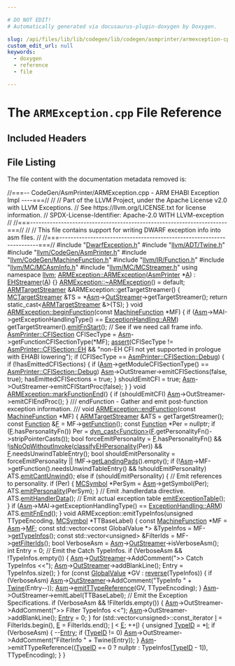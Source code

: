 ```yaml
---

# DO NOT EDIT!
# Automatically generated via docusaurus-plugin-doxygen by Doxygen.

slug: /api/files/lib/lib/codegen/lib/codegen/asmprinter/armexception-cpp
custom_edit_url: null
keywords:
  - doxygen
  - reference
  - file

---
```





# The `ARMException.cpp` File Reference

<DoxygenPage pluginConfig={pluginConfig}>



## Included Headers

<IncludesList>
<IncludesListItem
  filePath="DwarfException.h"
  permalink="/docs/api/files/lib/lib/codegen/lib/codegen/asmprinter/dwarfexception-h"
  isLocal="true" />
<IncludesListItem
  filePath="llvm/ADT/Twine.h"
  permalink="/docs/api/files/include/include/llvm/include/llvm/adt/twine-h"
  isLocal="true" />
<IncludesListItem
  filePath="llvm/CodeGen/AsmPrinter.h"
  permalink="/docs/api/files/include/include/llvm/include/llvm/codegen/asmprinter-h"
  isLocal="true" />
<IncludesListItem
  filePath="llvm/CodeGen/MachineFunction.h"
  permalink="/docs/api/files/include/include/llvm/include/llvm/codegen/machinefunction-h"
  isLocal="true" />
<IncludesListItem
  filePath="llvm/IR/Function.h"
  permalink="/docs/api/files/include/include/llvm/include/llvm/ir/function-h"
  isLocal="true" />
<IncludesListItem
  filePath="llvm/MC/MCAsmInfo.h"
  permalink="/docs/api/files/include/include/llvm/include/llvm/mc/mcasminfo-h"
  isLocal="true" />
<IncludesListItem
  filePath="llvm/MC/MCStreamer.h"
  permalink="/docs/api/files/include/include/llvm/include/llvm/mc/mcstreamer-h"
  isLocal="true" />
</IncludesList>


## File Listing

The file content with the documentation metadata removed is:

<ProgramListing>

<Link id="l00001" /><CodeLine lineNumber="1"><span class="doxyHighlightComment">//===-- CodeGen/AsmPrinter/ARMException.cpp - ARM EHABI Exception Impl ----===//</span></CodeLine>
<Link id="l00002" /><CodeLine lineNumber="2"><span class="doxyHighlightComment">//</span></CodeLine>
<Link id="l00003" /><CodeLine lineNumber="3"><span class="doxyHighlightComment">// Part of the LLVM Project, under the Apache License v2.0 with LLVM Exceptions.</span></CodeLine>
<Link id="l00004" /><CodeLine lineNumber="4"><span class="doxyHighlightComment">// See https://llvm.org/LICENSE.txt for license information.</span></CodeLine>
<Link id="l00005" /><CodeLine lineNumber="5"><span class="doxyHighlightComment">// SPDX-License-Identifier: Apache-2.0 WITH LLVM-exception</span></CodeLine>
<Link id="l00006" /><CodeLine lineNumber="6"><span class="doxyHighlightComment">//</span></CodeLine>
<Link id="l00007" /><CodeLine lineNumber="7"><span class="doxyHighlightComment">//===----------------------------------------------------------------------===//</span></CodeLine>
<Link id="l00008" /><CodeLine lineNumber="8"><span class="doxyHighlightComment">//</span></CodeLine>
<Link id="l00009" /><CodeLine lineNumber="9"><span class="doxyHighlightComment">// This file contains support for writing DWARF exception info into asm files.</span></CodeLine>
<Link id="l00010" /><CodeLine lineNumber="10"><span class="doxyHighlightComment">//</span></CodeLine>
<Link id="l00011" /><CodeLine lineNumber="11"><span class="doxyHighlightComment">//===----------------------------------------------------------------------===//</span></CodeLine>
<Link id="l00012" /><CodeLine lineNumber="12"></CodeLine>
<Link id="l00013" /><CodeLine lineNumber="13"><span class="doxyHighlightPreprocessor">#include &quot;<a href="/docs/api/files/lib/lib/codegen/lib/codegen/asmprinter/dwarfexception-h">DwarfException.h</a>&quot;</span></CodeLine>
<Link id="l00014" /><CodeLine lineNumber="14"><span class="doxyHighlightPreprocessor">#include &quot;<a href="/docs/api/files/include/include/llvm/include/llvm/adt/twine-h">llvm/ADT/Twine.h</a>&quot;</span></CodeLine>
<Link id="l00015" /><CodeLine lineNumber="15"><span class="doxyHighlightPreprocessor">#include &quot;<a href="/docs/api/files/include/include/llvm/include/llvm/codegen/asmprinter-h">llvm/CodeGen/AsmPrinter.h</a>&quot;</span></CodeLine>
<Link id="l00016" /><CodeLine lineNumber="16"><span class="doxyHighlightPreprocessor">#include &quot;<a href="/docs/api/files/include/include/llvm/include/llvm/codegen/machinefunction-h">llvm/CodeGen/MachineFunction.h</a>&quot;</span></CodeLine>
<Link id="l00017" /><CodeLine lineNumber="17"><span class="doxyHighlightPreprocessor">#include &quot;<a href="/docs/api/files/include/include/llvm/include/llvm/ir/function-h">llvm/IR/Function.h</a>&quot;</span></CodeLine>
<Link id="l00018" /><CodeLine lineNumber="18"><span class="doxyHighlightPreprocessor">#include &quot;<a href="/docs/api/files/include/include/llvm/include/llvm/mc/mcasminfo-h">llvm/MC/MCAsmInfo.h</a>&quot;</span></CodeLine>
<Link id="l00019" /><CodeLine lineNumber="19"><span class="doxyHighlightPreprocessor">#include &quot;<a href="/docs/api/files/include/include/llvm/include/llvm/mc/mcstreamer-h">llvm/MC/MCStreamer.h</a>&quot;</span></CodeLine>
<Link id="l00020" /><CodeLine lineNumber="20"><span class="doxyHighlightKeyword">using namespace </span><span class="doxyHighlight"><a href="/docs/api/namespaces/llvm">llvm</a>;</span></CodeLine>
<Link id="l00021" /><CodeLine lineNumber="21"></CodeLine>
<Link id="l00022" /><CodeLine lineNumber="22" lineLink="/docs/api/classes/llvm/armexception/#a8f5282c5b11cd8d515249b8cd5dc06cb"><span class="doxyHighlight"><a href="/docs/api/classes/llvm/armexception/#a8f5282c5b11cd8d515249b8cd5dc06cb">ARMException::ARMException</a>(<a href="/docs/api/classes/llvm/asmprinter">AsmPrinter</a> &#42;<a href="/docs/api/files/lib/lib/ir/builtingcs-cpp/#a2e38c85003a042421cde1647632d0b72">A</a>) : <a href="/docs/api/classes/llvm/ehstreamer/#ae951249a56bafbb7b57c4f571f9b4a3a">EHStreamer</a>(<a href="/docs/api/files/lib/lib/ir/builtingcs-cpp/#a2e38c85003a042421cde1647632d0b72">A</a>) &#123;&#125;</span></CodeLine>
<Link id="l00023" /><CodeLine lineNumber="23"></CodeLine>
<Link id="l00024" /><CodeLine lineNumber="24"><span class="doxyHighlight"><a href="/docs/api/classes/llvm/armexception/#a973c35d332c6a4a70b74b7df06240dd1">ARMException::~ARMException</a>() = </span><span class="doxyHighlightKeywordFlow">default</span><span class="doxyHighlight">;</span></CodeLine>
<Link id="l00025" /><CodeLine lineNumber="25"></CodeLine>
<Link id="l00026" /><CodeLine lineNumber="26"><span class="doxyHighlight"><a href="/docs/api/classes/llvm/armtargetstreamer">ARMTargetStreamer</a> &amp;ARMException::getTargetStreamer() &#123;</span></CodeLine>
<Link id="l00027" /><CodeLine lineNumber="27"><span class="doxyHighlight">  <a href="/docs/api/classes/llvm/mctargetstreamer">MCTargetStreamer</a> &amp;TS = &#42;<a href="/docs/api/classes/llvm/ehstreamer/#a346d40526a13ec03f632cd9fd1b51ca9">Asm</a>-&gt;<a href="/docs/api/classes/llvm/asmprinter/#ac189a157a6aab76ea837c13ec615dbc9">OutStreamer</a>-&gt;getTargetStreamer();</span></CodeLine>
<Link id="l00028" /><CodeLine lineNumber="28"><span class="doxyHighlight">  </span><span class="doxyHighlightKeywordFlow">return</span><span class="doxyHighlight"> </span><span class="doxyHighlightKeyword">static&#95;cast&lt;</span><span class="doxyHighlight"><a href="/docs/api/classes/llvm/armtargetstreamer">ARMTargetStreamer</a> &amp;</span><span class="doxyHighlightKeyword">&gt;</span><span class="doxyHighlight">(TS);</span></CodeLine>
<Link id="l00029" /><CodeLine lineNumber="29"><span class="doxyHighlight">&#125;</span></CodeLine>
<Link id="l00030" /><CodeLine lineNumber="30"></CodeLine>
<Link id="l00031" /><CodeLine lineNumber="31" lineLink="/docs/api/classes/llvm/armexception/#ad22476d7463665ca4c25d7fde2824398"><span class="doxyHighlightKeywordType">void</span><span class="doxyHighlight"> <a href="/docs/api/classes/llvm/armexception/#ad22476d7463665ca4c25d7fde2824398">ARMException::beginFunction</a>(</span><span class="doxyHighlightKeyword">const</span><span class="doxyHighlight"> <a href="/docs/api/classes/llvm/machinefunction">MachineFunction</a> &#42;MF) &#123;</span></CodeLine>
<Link id="l00032" /><CodeLine lineNumber="32"><span class="doxyHighlight">  </span><span class="doxyHighlightKeywordFlow">if</span><span class="doxyHighlight"> (<a href="/docs/api/classes/llvm/ehstreamer/#a346d40526a13ec03f632cd9fd1b51ca9">Asm</a>-&gt;MAI-&gt;getExceptionHandlingType() == <a href="/docs/api/namespaces/llvm/#a2ca3855108426698ff21517a7c884c84a47f45e65244c17ec9fa8771a5c6d60e1">ExceptionHandling::ARM</a>)</span></CodeLine>
<Link id="l00033" /><CodeLine lineNumber="33"><span class="doxyHighlight">    getTargetStreamer().<a href="/docs/api/classes/llvm/armtargetstreamer/#a6cabf2bb78bfc2e766cbb05c3eeef424">emitFnStart</a>();</span></CodeLine>
<Link id="l00034" /><CodeLine lineNumber="34"><span class="doxyHighlight">  </span><span class="doxyHighlightComment">// See if we need call frame info.</span></CodeLine>
<Link id="l00035" /><CodeLine lineNumber="35"><span class="doxyHighlight">  <a href="/docs/api/classes/llvm/asmprinter/#af13923757ac4e6379f33a942c8e57295">AsmPrinter::CFISection</a> CFISecType = <a href="/docs/api/classes/llvm/ehstreamer/#a346d40526a13ec03f632cd9fd1b51ca9">Asm</a>-&gt;getFunctionCFISectionType(&#42;MF);</span></CodeLine>
<Link id="l00036" /><CodeLine lineNumber="36"><span class="doxyHighlight">  <a href="/docs/api/files/lib/lib/target/lib/target/amdgpu/silowercontrolflow-cpp/#a4868c5d81c5ccc98c47aeab6244346a0">assert</a>(CFISecType != <a href="/docs/api/classes/llvm/asmprinter/#af13923757ac4e6379f33a942c8e57295a088a2013906137902c9832d2f5a3a940">AsmPrinter::CFISection::EH</a> &amp;&amp;</span></CodeLine>
<Link id="l00037" /><CodeLine lineNumber="37"><span class="doxyHighlight">         </span><span class="doxyHighlightStringLiteral">&quot;non-EH CFI not yet supported in prologue with EHABI lowering&quot;</span><span class="doxyHighlight">);</span></CodeLine>
<Link id="l00038" /><CodeLine lineNumber="38"></CodeLine>
<Link id="l00039" /><CodeLine lineNumber="39"><span class="doxyHighlight">  </span><span class="doxyHighlightKeywordFlow">if</span><span class="doxyHighlight"> (CFISecType == <a href="/docs/api/classes/llvm/asmprinter/#af13923757ac4e6379f33a942c8e57295aa603905470e2a5b8c13e96b579ef0dba">AsmPrinter::CFISection::Debug</a>) &#123;</span></CodeLine>
<Link id="l00040" /><CodeLine lineNumber="40"><span class="doxyHighlight">    </span><span class="doxyHighlightKeywordFlow">if</span><span class="doxyHighlight"> (!hasEmittedCFISections) &#123;</span></CodeLine>
<Link id="l00041" /><CodeLine lineNumber="41"><span class="doxyHighlight">      </span><span class="doxyHighlightKeywordFlow">if</span><span class="doxyHighlight"> (<a href="/docs/api/classes/llvm/ehstreamer/#a346d40526a13ec03f632cd9fd1b51ca9">Asm</a>-&gt;getModuleCFISectionType() == <a href="/docs/api/classes/llvm/asmprinter/#af13923757ac4e6379f33a942c8e57295aa603905470e2a5b8c13e96b579ef0dba">AsmPrinter::CFISection::Debug</a>)</span></CodeLine>
<Link id="l00042" /><CodeLine lineNumber="42"><span class="doxyHighlight">        <a href="/docs/api/classes/llvm/ehstreamer/#a346d40526a13ec03f632cd9fd1b51ca9">Asm</a>-&gt;OutStreamer-&gt;emitCFISections(</span><span class="doxyHighlightKeyword">false</span><span class="doxyHighlight">, </span><span class="doxyHighlightKeyword">true</span><span class="doxyHighlight">);</span></CodeLine>
<Link id="l00043" /><CodeLine lineNumber="43"><span class="doxyHighlight">      hasEmittedCFISections = </span><span class="doxyHighlightKeyword">true</span><span class="doxyHighlight">;</span></CodeLine>
<Link id="l00044" /><CodeLine lineNumber="44"><span class="doxyHighlight">    &#125;</span></CodeLine>
<Link id="l00045" /><CodeLine lineNumber="45"></CodeLine>
<Link id="l00046" /><CodeLine lineNumber="46"><span class="doxyHighlight">    shouldEmitCFI = </span><span class="doxyHighlightKeyword">true</span><span class="doxyHighlight">;</span></CodeLine>
<Link id="l00047" /><CodeLine lineNumber="47"><span class="doxyHighlight">    <a href="/docs/api/classes/llvm/ehstreamer/#a346d40526a13ec03f632cd9fd1b51ca9">Asm</a>-&gt;OutStreamer-&gt;emitCFIStartProc(</span><span class="doxyHighlightKeyword">false</span><span class="doxyHighlight">);</span></CodeLine>
<Link id="l00048" /><CodeLine lineNumber="48"><span class="doxyHighlight">  &#125;</span></CodeLine>
<Link id="l00049" /><CodeLine lineNumber="49"><span class="doxyHighlight">&#125;</span></CodeLine>
<Link id="l00050" /><CodeLine lineNumber="50"></CodeLine>
<Link id="l00051" /><CodeLine lineNumber="51" lineLink="/docs/api/classes/llvm/armexception/#ac30ae0f84b1d66394277e9b0d14dcf91"><span class="doxyHighlightKeywordType">void</span><span class="doxyHighlight"> <a href="/docs/api/classes/llvm/armexception/#ac30ae0f84b1d66394277e9b0d14dcf91">ARMException::markFunctionEnd</a>() &#123;</span></CodeLine>
<Link id="l00052" /><CodeLine lineNumber="52"><span class="doxyHighlight">  </span><span class="doxyHighlightKeywordFlow">if</span><span class="doxyHighlight"> (shouldEmitCFI)</span></CodeLine>
<Link id="l00053" /><CodeLine lineNumber="53"><span class="doxyHighlight">    <a href="/docs/api/classes/llvm/ehstreamer/#a346d40526a13ec03f632cd9fd1b51ca9">Asm</a>-&gt;OutStreamer-&gt;emitCFIEndProc();</span></CodeLine>
<Link id="l00054" /><CodeLine lineNumber="54"><span class="doxyHighlight">&#125;</span></CodeLine>
<Link id="l00055" /><CodeLine lineNumber="55"></CodeLine>
<Link id="l00056" /><CodeLine lineNumber="56"><span class="doxyHighlightComment">/// endFunction - Gather and emit post-function exception information.</span></CodeLine>
<Link id="l00057" /><CodeLine lineNumber="57"><span class="doxyHighlightComment">///</span></CodeLine>
<Link id="l00058" /><CodeLine lineNumber="58" lineLink="/docs/api/classes/llvm/armexception/#aabdec7bf5c7d63c648b278d130aca3c2"><span class="doxyHighlightKeywordType">void</span><span class="doxyHighlight"> <a href="/docs/api/classes/llvm/armexception/#aabdec7bf5c7d63c648b278d130aca3c2">ARMException::endFunction</a>(</span><span class="doxyHighlightKeyword">const</span><span class="doxyHighlight"> <a href="/docs/api/classes/llvm/machinefunction">MachineFunction</a> &#42;MF) &#123;</span></CodeLine>
<Link id="l00059" /><CodeLine lineNumber="59"><span class="doxyHighlight">  <a href="/docs/api/classes/llvm/armtargetstreamer">ARMTargetStreamer</a> &amp;ATS = getTargetStreamer();</span></CodeLine>
<Link id="l00060" /><CodeLine lineNumber="60"><span class="doxyHighlight">  </span><span class="doxyHighlightKeyword">const</span><span class="doxyHighlight"> <a href="/docs/api/classes/llvm/function">Function</a> &amp;<a href="/docs/api/files/lib/lib/support/md5-cpp/#a96d73bbd7af15cb1fc38c3f4a3bd82e9">F</a> = MF-&gt;<a href="/docs/api/classes/llvm/machinefunction/#a977ddce262de45c645be23d951066351">getFunction</a>();</span></CodeLine>
<Link id="l00061" /><CodeLine lineNumber="61"><span class="doxyHighlight">  </span><span class="doxyHighlightKeyword">const</span><span class="doxyHighlight"> <a href="/docs/api/classes/llvm/function">Function</a> &#42;Per = </span><span class="doxyHighlightKeyword">nullptr</span><span class="doxyHighlight">;</span></CodeLine>
<Link id="l00062" /><CodeLine lineNumber="62"><span class="doxyHighlight">  </span><span class="doxyHighlightKeywordFlow">if</span><span class="doxyHighlight"> (<a href="/docs/api/files/lib/lib/support/md5-cpp/#a96d73bbd7af15cb1fc38c3f4a3bd82e9">F</a>.hasPersonalityFn())</span></CodeLine>
<Link id="l00063" /><CodeLine lineNumber="63"><span class="doxyHighlight">    Per = <a href="/docs/api/namespaces/llvm/#a22eeee01734061ac1b31ccd994c49eef">dyn&#95;cast&lt;Function&gt;</a>(<a href="/docs/api/files/lib/lib/support/md5-cpp/#a96d73bbd7af15cb1fc38c3f4a3bd82e9">F</a>.getPersonalityFn()-&gt;stripPointerCasts());</span></CodeLine>
<Link id="l00064" /><CodeLine lineNumber="64"><span class="doxyHighlight">  </span><span class="doxyHighlightKeywordType">bool</span><span class="doxyHighlight"> forceEmitPersonality =</span></CodeLine>
<Link id="l00065" /><CodeLine lineNumber="65"><span class="doxyHighlight">    <a href="/docs/api/files/lib/lib/support/md5-cpp/#a96d73bbd7af15cb1fc38c3f4a3bd82e9">F</a>.hasPersonalityFn() &amp;&amp; !<a href="/docs/api/namespaces/llvm/#a53aef6c19072ac0d22e5d5820898733f">isNoOpWithoutInvoke</a>(<a href="/docs/api/namespaces/llvm/#a8d508f23e2580095561902c39911fb9b">classifyEHPersonality</a>(Per)) &amp;&amp;</span></CodeLine>
<Link id="l00066" /><CodeLine lineNumber="66"><span class="doxyHighlight">    <a href="/docs/api/files/lib/lib/support/md5-cpp/#a96d73bbd7af15cb1fc38c3f4a3bd82e9">F</a>.needsUnwindTableEntry();</span></CodeLine>
<Link id="l00067" /><CodeLine lineNumber="67"><span class="doxyHighlight">  </span><span class="doxyHighlightKeywordType">bool</span><span class="doxyHighlight"> shouldEmitPersonality = forceEmitPersonality ||</span></CodeLine>
<Link id="l00068" /><CodeLine lineNumber="68"><span class="doxyHighlight">    !MF-&gt;<a href="/docs/api/classes/llvm/machinefunction/#aa3fd81545fc9f10418752ee043f8645f">getLandingPads</a>().empty();</span></CodeLine>
<Link id="l00069" /><CodeLine lineNumber="69"><span class="doxyHighlight">  </span><span class="doxyHighlightKeywordFlow">if</span><span class="doxyHighlight"> (!<a href="/docs/api/classes/llvm/ehstreamer/#a346d40526a13ec03f632cd9fd1b51ca9">Asm</a>-&gt;MF-&gt;getFunction().needsUnwindTableEntry() &amp;&amp;</span></CodeLine>
<Link id="l00070" /><CodeLine lineNumber="70"><span class="doxyHighlight">      !shouldEmitPersonality)</span></CodeLine>
<Link id="l00071" /><CodeLine lineNumber="71"><span class="doxyHighlight">    ATS.<a href="/docs/api/classes/llvm/armtargetstreamer/#ac934dd0c337b6250ac4c7201bf98121f">emitCantUnwind</a>();</span></CodeLine>
<Link id="l00072" /><CodeLine lineNumber="72"><span class="doxyHighlight">  </span><span class="doxyHighlightKeywordFlow">else</span><span class="doxyHighlight"> </span><span class="doxyHighlightKeywordFlow">if</span><span class="doxyHighlight"> (shouldEmitPersonality) &#123;</span></CodeLine>
<Link id="l00073" /><CodeLine lineNumber="73"><span class="doxyHighlight">    </span><span class="doxyHighlightComment">// Emit references to personality.</span></CodeLine>
<Link id="l00074" /><CodeLine lineNumber="74"><span class="doxyHighlight">    </span><span class="doxyHighlightKeywordFlow">if</span><span class="doxyHighlight"> (Per) &#123;</span></CodeLine>
<Link id="l00075" /><CodeLine lineNumber="75"><span class="doxyHighlight">      <a href="/docs/api/classes/llvm/mcsymbol">MCSymbol</a> &#42;PerSym = <a href="/docs/api/classes/llvm/ehstreamer/#a346d40526a13ec03f632cd9fd1b51ca9">Asm</a>-&gt;getSymbol(Per);</span></CodeLine>
<Link id="l00076" /><CodeLine lineNumber="76"><span class="doxyHighlight">      ATS.<a href="/docs/api/classes/llvm/armtargetstreamer/#a720a1619127865deb96960381cd5378c">emitPersonality</a>(PerSym);</span></CodeLine>
<Link id="l00077" /><CodeLine lineNumber="77"><span class="doxyHighlight">    &#125;</span></CodeLine>
<Link id="l00078" /><CodeLine lineNumber="78"></CodeLine>
<Link id="l00079" /><CodeLine lineNumber="79"><span class="doxyHighlight">    </span><span class="doxyHighlightComment">// Emit .handlerdata directive.</span></CodeLine>
<Link id="l00080" /><CodeLine lineNumber="80"><span class="doxyHighlight">    ATS.<a href="/docs/api/classes/llvm/armtargetstreamer/#a83149cad598845c0936408bc21646c06">emitHandlerData</a>();</span></CodeLine>
<Link id="l00081" /><CodeLine lineNumber="81"></CodeLine>
<Link id="l00082" /><CodeLine lineNumber="82"><span class="doxyHighlight">    </span><span class="doxyHighlightComment">// Emit actual exception table</span></CodeLine>
<Link id="l00083" /><CodeLine lineNumber="83"><span class="doxyHighlight">    <a href="/docs/api/classes/llvm/ehstreamer/#a420cc4a7a63b33a52659768b133b5f1b">emitExceptionTable</a>();</span></CodeLine>
<Link id="l00084" /><CodeLine lineNumber="84"><span class="doxyHighlight">  &#125;</span></CodeLine>
<Link id="l00085" /><CodeLine lineNumber="85"></CodeLine>
<Link id="l00086" /><CodeLine lineNumber="86"><span class="doxyHighlight">  </span><span class="doxyHighlightKeywordFlow">if</span><span class="doxyHighlight"> (<a href="/docs/api/classes/llvm/ehstreamer/#a346d40526a13ec03f632cd9fd1b51ca9">Asm</a>-&gt;MAI-&gt;getExceptionHandlingType() == <a href="/docs/api/namespaces/llvm/#a2ca3855108426698ff21517a7c884c84a47f45e65244c17ec9fa8771a5c6d60e1">ExceptionHandling::ARM</a>)</span></CodeLine>
<Link id="l00087" /><CodeLine lineNumber="87"><span class="doxyHighlight">    ATS.<a href="/docs/api/classes/llvm/armtargetstreamer/#a247d5a2deb0fce93c25015a673c97e20">emitFnEnd</a>();</span></CodeLine>
<Link id="l00088" /><CodeLine lineNumber="88"><span class="doxyHighlight">&#125;</span></CodeLine>
<Link id="l00089" /><CodeLine lineNumber="89"></CodeLine>
<Link id="l00090" /><CodeLine lineNumber="90"><span class="doxyHighlightKeywordType">void</span><span class="doxyHighlight"> ARMException::emitTypeInfos(</span><span class="doxyHighlightKeywordType">unsigned</span><span class="doxyHighlight"> TTypeEncoding,</span></CodeLine>
<Link id="l00091" /><CodeLine lineNumber="91"><span class="doxyHighlight">                                 <a href="/docs/api/classes/llvm/mcsymbol">MCSymbol</a> &#42;TTBaseLabel) &#123;</span></CodeLine>
<Link id="l00092" /><CodeLine lineNumber="92"><span class="doxyHighlight">  </span><span class="doxyHighlightKeyword">const</span><span class="doxyHighlight"> <a href="/docs/api/classes/llvm/machinefunction">MachineFunction</a> &#42;MF = <a href="/docs/api/classes/llvm/ehstreamer/#a346d40526a13ec03f632cd9fd1b51ca9">Asm</a>-&gt;<a href="/docs/api/classes/llvm/asmprinter/#a4ddb4afaf5e4a6bca81ececd63f516da">MF</a>;</span></CodeLine>
<Link id="l00093" /><CodeLine lineNumber="93"><span class="doxyHighlight">  </span><span class="doxyHighlightKeyword">const</span><span class="doxyHighlight"> std::vector&lt;const GlobalValue &#42;&gt; &amp;TypeInfos = MF-&gt;<a href="/docs/api/classes/llvm/machinefunction/#a6de7ce9849875fbf2121a30b4d722455">getTypeInfos</a>();</span></CodeLine>
<Link id="l00094" /><CodeLine lineNumber="94"><span class="doxyHighlight">  </span><span class="doxyHighlightKeyword">const</span><span class="doxyHighlight"> std::vector&lt;unsigned&gt; &amp;FilterIds = MF-&gt;<a href="/docs/api/classes/llvm/machinefunction/#a6b69bd34ce0b70bf055291bc9533dac1">getFilterIds</a>();</span></CodeLine>
<Link id="l00095" /><CodeLine lineNumber="95"></CodeLine>
<Link id="l00096" /><CodeLine lineNumber="96"><span class="doxyHighlight">  </span><span class="doxyHighlightKeywordType">bool</span><span class="doxyHighlight"> VerboseAsm = <a href="/docs/api/classes/llvm/ehstreamer/#a346d40526a13ec03f632cd9fd1b51ca9">Asm</a>-&gt;<a href="/docs/api/classes/llvm/asmprinter/#ac189a157a6aab76ea837c13ec615dbc9">OutStreamer</a>-&gt;isVerboseAsm();</span></CodeLine>
<Link id="l00097" /><CodeLine lineNumber="97"></CodeLine>
<Link id="l00098" /><CodeLine lineNumber="98"><span class="doxyHighlight">  </span><span class="doxyHighlightKeywordType">int</span><span class="doxyHighlight"> Entry = 0;</span></CodeLine>
<Link id="l00099" /><CodeLine lineNumber="99"><span class="doxyHighlight">  </span><span class="doxyHighlightComment">// Emit the Catch TypeInfos.</span></CodeLine>
<Link id="l00100" /><CodeLine lineNumber="100"><span class="doxyHighlight">  </span><span class="doxyHighlightKeywordFlow">if</span><span class="doxyHighlight"> (VerboseAsm &amp;&amp; !TypeInfos.empty()) &#123;</span></CodeLine>
<Link id="l00101" /><CodeLine lineNumber="101"><span class="doxyHighlight">    <a href="/docs/api/classes/llvm/ehstreamer/#a346d40526a13ec03f632cd9fd1b51ca9">Asm</a>-&gt;<a href="/docs/api/classes/llvm/asmprinter/#ac189a157a6aab76ea837c13ec615dbc9">OutStreamer</a>-&gt;AddComment(</span><span class="doxyHighlightStringLiteral">&quot;&gt;&gt; Catch TypeInfos &lt;&lt;&quot;</span><span class="doxyHighlight">);</span></CodeLine>
<Link id="l00102" /><CodeLine lineNumber="102"><span class="doxyHighlight">    <a href="/docs/api/classes/llvm/ehstreamer/#a346d40526a13ec03f632cd9fd1b51ca9">Asm</a>-&gt;<a href="/docs/api/classes/llvm/asmprinter/#ac189a157a6aab76ea837c13ec615dbc9">OutStreamer</a>-&gt;addBlankLine();</span></CodeLine>
<Link id="l00103" /><CodeLine lineNumber="103"><span class="doxyHighlight">    Entry = TypeInfos.size();</span></CodeLine>
<Link id="l00104" /><CodeLine lineNumber="104"><span class="doxyHighlight">  &#125;</span></CodeLine>
<Link id="l00105" /><CodeLine lineNumber="105"></CodeLine>
<Link id="l00106" /><CodeLine lineNumber="106"><span class="doxyHighlight">  </span><span class="doxyHighlightKeywordFlow">for</span><span class="doxyHighlight"> (</span><span class="doxyHighlightKeyword">const</span><span class="doxyHighlight"> <a href="/docs/api/classes/llvm/globalvalue">GlobalValue</a> &#42;GV : <a href="/docs/api/namespaces/llvm/#a6b0ac1fa4f05de76413c5e0ca6334035">reverse</a>(TypeInfos)) &#123;</span></CodeLine>
<Link id="l00107" /><CodeLine lineNumber="107"><span class="doxyHighlight">    </span><span class="doxyHighlightKeywordFlow">if</span><span class="doxyHighlight"> (VerboseAsm)</span></CodeLine>
<Link id="l00108" /><CodeLine lineNumber="108"><span class="doxyHighlight">      <a href="/docs/api/classes/llvm/ehstreamer/#a346d40526a13ec03f632cd9fd1b51ca9">Asm</a>-&gt;<a href="/docs/api/classes/llvm/asmprinter/#ac189a157a6aab76ea837c13ec615dbc9">OutStreamer</a>-&gt;AddComment(</span><span class="doxyHighlightStringLiteral">&quot;TypeInfo &quot;</span><span class="doxyHighlight"> + <a href="/docs/api/classes/llvm/twine">Twine</a>(Entry--));</span></CodeLine>
<Link id="l00109" /><CodeLine lineNumber="109"><span class="doxyHighlight">    <a href="/docs/api/classes/llvm/ehstreamer/#a346d40526a13ec03f632cd9fd1b51ca9">Asm</a>-&gt;<a href="/docs/api/classes/llvm/asmprinter/#a46a5a1ae9c2bed91eb14e3a55a10bfa4">emitTTypeReference</a>(GV, TTypeEncoding);</span></CodeLine>
<Link id="l00110" /><CodeLine lineNumber="110"><span class="doxyHighlight">  &#125;</span></CodeLine>
<Link id="l00111" /><CodeLine lineNumber="111"></CodeLine>
<Link id="l00112" /><CodeLine lineNumber="112"><span class="doxyHighlight">  <a href="/docs/api/classes/llvm/ehstreamer/#a346d40526a13ec03f632cd9fd1b51ca9">Asm</a>-&gt;OutStreamer-&gt;emitLabel(TTBaseLabel);</span></CodeLine>
<Link id="l00113" /><CodeLine lineNumber="113"></CodeLine>
<Link id="l00114" /><CodeLine lineNumber="114"><span class="doxyHighlight">  </span><span class="doxyHighlightComment">// Emit the Exception Specifications.</span></CodeLine>
<Link id="l00115" /><CodeLine lineNumber="115"><span class="doxyHighlight">  </span><span class="doxyHighlightKeywordFlow">if</span><span class="doxyHighlight"> (VerboseAsm &amp;&amp; !FilterIds.empty()) &#123;</span></CodeLine>
<Link id="l00116" /><CodeLine lineNumber="116"><span class="doxyHighlight">    <a href="/docs/api/classes/llvm/ehstreamer/#a346d40526a13ec03f632cd9fd1b51ca9">Asm</a>-&gt;OutStreamer-&gt;AddComment(</span><span class="doxyHighlightStringLiteral">&quot;&gt;&gt; Filter TypeInfos &lt;&lt;&quot;</span><span class="doxyHighlight">);</span></CodeLine>
<Link id="l00117" /><CodeLine lineNumber="117"><span class="doxyHighlight">    <a href="/docs/api/classes/llvm/ehstreamer/#a346d40526a13ec03f632cd9fd1b51ca9">Asm</a>-&gt;OutStreamer-&gt;addBlankLine();</span></CodeLine>
<Link id="l00118" /><CodeLine lineNumber="118"><span class="doxyHighlight">    <a href="/docs/api/namespaces/llvm/coff/#ae7629a0652411dc2be61aea4fee2b39caadd024eaaab0666500593f30456bbc43">Entry</a> = 0;</span></CodeLine>
<Link id="l00119" /><CodeLine lineNumber="119"><span class="doxyHighlight">  &#125;</span></CodeLine>
<Link id="l00120" /><CodeLine lineNumber="120"><span class="doxyHighlight">  </span><span class="doxyHighlightKeywordFlow">for</span><span class="doxyHighlight"> (std::vector&lt;unsigned&gt;::const&#95;iterator</span></CodeLine>
<Link id="l00121" /><CodeLine lineNumber="121"><span class="doxyHighlight">         <a href="/docs/api/files/lib/lib/support/md5-cpp/#ac0eafdc9ee161b71e7af98af736952fd">I</a> = FilterIds.begin(), <a href="/docs/api/files/lib/lib/ir/builtingcs-cpp/#abb2b3a60ccc38a28239e19a1646e0c8a">E</a> = FilterIds.end(); <a href="/docs/api/files/lib/lib/support/md5-cpp/#ac0eafdc9ee161b71e7af98af736952fd">I</a> &lt; <a href="/docs/api/files/lib/lib/ir/builtingcs-cpp/#abb2b3a60ccc38a28239e19a1646e0c8a">E</a>; ++<a href="/docs/api/files/lib/lib/support/md5-cpp/#ac0eafdc9ee161b71e7af98af736952fd">I</a>) &#123;</span></CodeLine>
<Link id="l00122" /><CodeLine lineNumber="122"><span class="doxyHighlight">    </span><span class="doxyHighlightKeywordType">unsigned</span><span class="doxyHighlight"> <a href="/docs/api/files/lib/lib/target/lib/target/mips/mips16hardfloat-cpp/#a80cca3528193bd0d53e43a6d030f0ea0">TypeID</a> = &#42;<a href="/docs/api/files/lib/lib/support/md5-cpp/#ac0eafdc9ee161b71e7af98af736952fd">I</a>;</span></CodeLine>
<Link id="l00123" /><CodeLine lineNumber="123"><span class="doxyHighlight">    </span><span class="doxyHighlightKeywordFlow">if</span><span class="doxyHighlight"> (VerboseAsm) &#123;</span></CodeLine>
<Link id="l00124" /><CodeLine lineNumber="124"><span class="doxyHighlight">      --<a href="/docs/api/namespaces/llvm/coff/#ae7629a0652411dc2be61aea4fee2b39caadd024eaaab0666500593f30456bbc43">Entry</a>;</span></CodeLine>
<Link id="l00125" /><CodeLine lineNumber="125"><span class="doxyHighlight">      </span><span class="doxyHighlightKeywordFlow">if</span><span class="doxyHighlight"> (<a href="/docs/api/files/lib/lib/target/lib/target/mips/mips16hardfloat-cpp/#a80cca3528193bd0d53e43a6d030f0ea0">TypeID</a> != 0)</span></CodeLine>
<Link id="l00126" /><CodeLine lineNumber="126"><span class="doxyHighlight">        <a href="/docs/api/classes/llvm/ehstreamer/#a346d40526a13ec03f632cd9fd1b51ca9">Asm</a>-&gt;OutStreamer-&gt;AddComment(</span><span class="doxyHighlightStringLiteral">&quot;FilterInfo &quot;</span><span class="doxyHighlight"> + Twine(Entry));</span></CodeLine>
<Link id="l00127" /><CodeLine lineNumber="127"><span class="doxyHighlight">    &#125;</span></CodeLine>
<Link id="l00128" /><CodeLine lineNumber="128"></CodeLine>
<Link id="l00129" /><CodeLine lineNumber="129"><span class="doxyHighlight">    <a href="/docs/api/classes/llvm/ehstreamer/#a346d40526a13ec03f632cd9fd1b51ca9">Asm</a>-&gt;emitTTypeReference((<a href="/docs/api/files/lib/lib/target/lib/target/mips/mips16hardfloat-cpp/#a80cca3528193bd0d53e43a6d030f0ea0">TypeID</a> == 0 ? </span><span class="doxyHighlightKeyword">nullptr</span><span class="doxyHighlight"> : TypeInfos&#91;<a href="/docs/api/files/lib/lib/target/lib/target/mips/mips16hardfloat-cpp/#a80cca3528193bd0d53e43a6d030f0ea0">TypeID</a> - 1&#93;),</span></CodeLine>
<Link id="l00130" /><CodeLine lineNumber="130"><span class="doxyHighlight">                            TTypeEncoding);</span></CodeLine>
<Link id="l00131" /><CodeLine lineNumber="131"><span class="doxyHighlight">  &#125;</span></CodeLine>
<Link id="l00132" /><CodeLine lineNumber="132"><span class="doxyHighlight">&#125;</span></CodeLine>

</ProgramListing>


</DoxygenPage>
